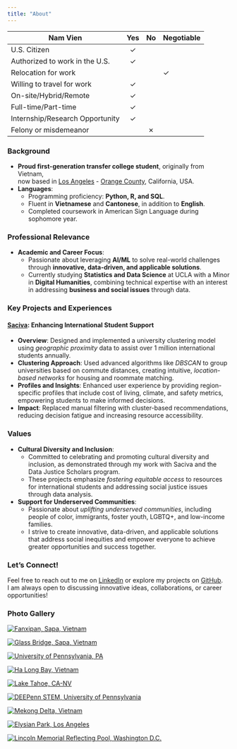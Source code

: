```yaml
---
title: "About"
---
```


| Nam Vien                          | Yes 	| No 	| Negotiable 	|
|---------------------------------	|:---:	|:--:	|-------------	|
| U.S. Citizen                    	|  ✓   	|    	|             	|
| Authorized to work in the U.S.  	|  ✓   	|    	|             	|
| Relocation for work               |     	|    	|   ✓          	|
| Willing to travel for work      	|  ✓   	|    	|             	|
| On-site/Hybrid/Remote           	|  ✓   	|    	|             	|
| Full-time/Part-time             	|  ✓   	|    	|             	|
| Internship/Research Opportunity 	|  ✓   	|    	|             	|
| Felony or misdemeanor             |     	|✗    	|             	|

  
### Background
- **Proud first-generation transfer college student**, originally from Vietnam,  
  now based in [Los Angeles](https://maps.app.goo.gl/S5WsAXxVuwJE7ZVh7){target="_blank"} - [Orange County](https://maps.app.goo.gl/FqpMRFZHZqRwJhdC9){target="_blank"}, California, USA.
- **Languages**:
  - Programming proficiency: **Python, R, and SQL**.
  - Fluent in **Vietnamese** and **Cantonese**, in addition to **English**. 
  - Completed coursework in American Sign Language during sophomore year.

### Professional Relevance
- **Academic and Career Focus**: 
  - Passionate about leveraging **AI/ML** to solve real-world challenges through **innovative, data-driven, and applicable solutions**.  
  - Currently studying **Statistics and Data Science** at UCLA with a Minor in **Digital Humanities**, combining technical expertise with an interest in addressing **business and social issues** through data.

### Key Projects and Experiences
#### [**Saciva**](https://namvien.netlify.app/projects/project%201/project%201){target="_blank"}: Enhancing International Student Support
- **Overview**: Designed and implemented a university clustering model using *geographic proximity* data to assist over 1 million international students annually.
- **Clustering Approach**: Used advanced algorithms like *DBSCAN* to group universities based on commute distances, creating intuitive, *location-based networks* for housing and roommate matching.
- **Profiles and Insights**: Enhanced user experience by providing region-specific profiles that include cost of living, climate, and safety metrics, empowering students to make informed decisions.
- **Impact**: Replaced manual filtering with cluster-based recommendations, reducing decision fatigue and increasing resource accessibility.

### Values
- **Cultural Diversity and Inclusion**: 
  - Committed to celebrating and promoting cultural diversity and inclusion, as demonstrated through my work with Saciva and the Data Justice Scholars program.  
  - These projects emphasize *fostering equitable access* to resources for international students and addressing social justice issues through data analysis. \
- **Support for Underserved Communities**: 
  - Passionate about *uplifting underserved communities*, including people of color, immigrants, foster youth, LGBTQ+, and low-income families.  
  - I strive to create innovative, data-driven, and applicable solutions that address social inequities and empower everyone to achieve greater opportunities and success together.

### Let’s Connect!
Feel free to reach out to me on [LinkedIn](http://www.linkedin.com/in/namvien){target="_blank"} or explore my projects on [GitHub](https://github.com/namvien94?tab=repositories){target="_blank"}.  
I am always open to discussing innovative ideas, collaborations, or career opportunities!

### Photo Gallery

::: {.grid .grid-cols-3 .gap-4}

::: {.g-col}
[![Fanxipan, Sapa, Vietnam](IMG_0322.jpeg)](IMG_0322.jpeg){target="_blank" data-title="Fanxipan, Vietnam"}
:::

::: {.g-col}
[![Glass Bridge, Sapa, Vietnam](IMG_0528.jpeg)](IMG_0528.jpeg){target="_blank" data-title="Glass Bridge, Sapa, Vietnam"}
:::

::: {.g-col}
[![University of Pennsylvania, PA](IMG_2052.JPG)](IMG_2052.JPG){target="_blank" data-title="UPenn, PA"}
:::

::: {.g-col}
[![Ha Long Bay, Vietnam](IMG_0917.jpeg)](IMG_0917.jpeg){target="_blank" data-title="Ha Long Bay, Vietnam"}
:::

::: {.g-col}
[![Lake Tahoe, CA-NV](IMG_0501.jpeg)](IMG_0501.jpeg){target="_blank" data-title="Lake Tahoe, CA-NV"}
:::

::: {.g-col}
[![DEEPenn STEM, University of Pennsylvania](DEEPennSTEM.JPEG)](DEEPennSTEM.JPEG){target="_blank" data-title="UPenn, PA"}
:::

::: {.g-col}
[![Mekong Delta, Vietnam](IMG_1299.jpeg)](IMG_1299.jpeg){target="_blank" data-title="Mekong Delta, Vietnam"}
:::

::: {.g-col}
[![Elysian Park, Los Angeles](IMG_5154_Original.jpg)](IMG_5154_Original.jpg){target="_blank" data-title="Mekong Delta, Vietnam"}
:::

::: {.g-col}
[![Lincoln Memorial Reflecting Pool, Washington D.C.](IMG_4699.jpeg)](IMG_4699.jpeg){target="_blank" data-title="Washington Monument"}
:::

:::
